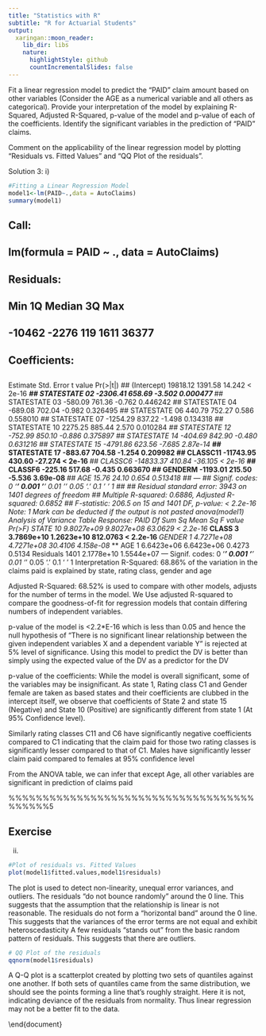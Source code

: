 ```yaml
---
title: "Statistics with R"
subtitle: "R for Actuarial Students"
output:
  xaringan::moon_reader:
    lib_dir: libs
    nature:
      highlightStyle: github
      countIncrementalSlides: false
---
```




Fit a linear regression model to predict the “PAID” claim amount based on other variables (Consider the AGE as a numerical variable and all others as categorical).
Provide your interpretation of the model by explaining R-Squared, Adjusted R-Squared, p-value of the model and p-value of each of the coefficients. Identify the
significant variables in the prediction of “PAID” claims. 

Comment on the applicability of the linear regression model by plotting “Residuals vs. Fitted Values” and “QQ Plot of the residuals”. 

Solution 3:
i)
```r
#Fitting a Linear Regression Model
model1<-lm(PAID~.,data = AutoClaims)
summary(model1)
```

##
## Call:
## lm(formula = PAID ~ ., data = AutoClaims)
##
## Residuals:
## Min 1Q Median 3Q Max
## -10462 -2276 119 1611 36377
##
## Coefficients:
##
Estimate Std. Error t value Pr(>|t|)
## (Intercept) 19818.12 1391.58 14.242 < 2e-16 ***
## STATESTATE 02 -2306.41 658.69 -3.502 0.000477 ***
## STATESTATE 03 -580.09 761.36 -0.762 0.446242
## STATESTATE 04 -689.08 702.04 -0.982 0.326495
## STATESTATE 06 440.79 752.27 0.586 0.558010
## STATESTATE 07 -1254.29 837.22 -1.498 0.134318
## STATESTATE 10 2275.25 885.44 2.570 0.010284 *
## STATESTATE 12 -752.99 850.10 -0.886 0.375897
## STATESTATE 14 -404.69 842.90 -0.480 0.631216
## STATESTATE 15 -4791.86 623.56 -7.685 2.87e-14 ***
## STATESTATE 17 -883.67 704.58 -1.254 0.209982
## CLASSC11 -11743.95 430.60 -27.274 < 2e-16 ***
## CLASSC6
-14833.37 410.84 -36.105 < 2e-16 ***
## CLASSF6
-225.16 517.68 -0.435 0.663670
## GENDERM
-1193.01 215.50 -5.536 3.69e-08 ***
## AGE
15.76 24.10 0.654 0.513418
## ---
## Signif. codes: 0 '***' 0.001 '**' 0.01 '*' 0.05 '.' 0.1 ' ' 1
##
## Residual standard error: 3943 on 1401 degrees of freedom
## Multiple R-squared: 0.6886, Adjusted R-squared: 0.6852
## F-statistic: 206.5 on 15 and 1401 DF, p-value: < 2.2e-16
Note: 1 Mark can be deducted if the output is not pasted
anova(model1)
Analysis of Variance Table
Response: PAID
Df Sum Sq Mean Sq F value Pr(>F)
STATE
10 9.8027e+09 9.8027e+08 63.0629 < 2.2e-16 ***
CLASS
3 3.7869e+10 1.2623e+10 812.0763 < 2.2e-16 ***
GENDER
1 4.7271e+08 4.7271e+08 30.4106 4.158e-08 ***
AGE
1 6.6423e+06 6.6423e+06 0.4273 0.5134
Residuals 1401 2.1778e+10 1.5544e+07
---
Signif. codes: 0 ‘***’ 0.001 ‘**’ 0.01 ‘*’ 0.05 ‘.’ 0.1 ‘ ’ 1
Interpretation
R-Squared: 68.86% of the variation in the claims paid is explained by state, rating class,
gender and age

Adjusted R-Squared: 68.52% is used to compare with other models, adjusts for the number of terms in the model. We Use adjusted R-squared to compare the goodness-of-fit for regression models that contain differing numbers of independent variables.


p-value of the model is <2.2*E-16 which is less than 0.05 and hence the null hypothesis of “There is no significant linear relationship between the given independent variables X and a dependent variable Y” is rejected at 5% level of significance. Using this model to predict the DV is better than simply using the expected value of the DV as a predictor for the DV

p-value of the coefficients: While the model is overall significant, some of the variables may be insignificant. As state 1, Rating class C1 and Gender female are taken as based states and
their coefficients are clubbed in the intercept itself, we observe that coefficients of State 2 and state 15 (Negative) and State 10 (Positive) are significantly different from state 1 (At
95% Confidence level). 

Similarly rating classes C11 and C6 have significantly negative coefficients compared to C1 indicating that the claim paid for those two rating classes is
significantly lesser compared to that of C1. Males have significantly lesser claim paid compared to females at 95% confidence level

From the ANOVA table, we can infer that except Age, all other variables are significant in prediction of claims paid


%%%%%%%%%%%%%%%%%%%%%%%%%%%%%%%%%%%%%%%%%%5
\newpage 

## Exercise

ii)
```r
#Plot of residuals vs. Fitted Values
plot(model1$fitted.values,model1$residuals)
```
The plot is used to detect non-linearity, unequal error variances, and outliers.
The residuals "do not bounce randomly" around the 0 line. This suggests that the assumption that the relationship is linear is not reasonable.
The residuals do not form a "horizontal band" around the 0 line. This suggests that the variances of the error terms are not equal and exhibit heteroscedasticity
A few residuals "stands out" from the basic random pattern of residuals. This suggests that there are outliers.

```r
# QQ Plot of the residuals
qqnorm(model1$residuals)
```

A Q-Q plot is a scatterplot created by plotting two sets of quantiles against one another. 
If both sets of quantiles came from the same distribution, we should see the points forming a line that’s roughly straight. Here it is not, indicating deviance of the residuals from
normality. Thus linear regression may not be a better fit to the data. 


\end{document}
